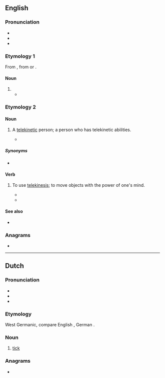 ==English==

===Pronunciation===
* {{enPR|tēk}}
* {{IPA|/tiːk/|lang=en}}
* {{rhymes|iːk|lang=en}}

===Etymology 1===
From {{der|en|pt|teca}}, from {{der|en|ml|തേക്കു്}} or {{der|en|ta|தேக்கு|sc=Taml}}.

====Noun====
{{en-noun|?}}

# {{obsolete form of|teak|lang=en}}
#* {{quote-book
|year=1794–95
|title=Proceedings Relative to Ships Tendered for the Service of the United East-India Company, from the Twenty-sixth of March, 1794, to the Sixth of January, 1795:
|url=https://books.google.com/books?id=ih8Thtomd74C&pg=PA883
|page=885
|section=Extract from Major Rennel's Memoir
|passage=The '''Teek''' forests, from whence the marine yard at Bombay are furnished with that excellent species of ship timber, lie along the western side of the Gaut Mountains, and other contiguous ridges of hills, on the north and north-east of Basseen; the numerous rivulets that descend from thence affording water-carriage for the timber. I cannot close this account, without remarking the unpardonable negligence we are guilty of, in delaying to build '''Teek''' ships of war for the use of the Indians seas.
}}

===Etymology 2===
{{clipping|telekinetic|lang=en}}

====Noun====
{{en-noun}}

# {{lb|en|science fiction}} A [[telekinetic]] person; a person who has telekinetic abilities.
#* {{quote-book
|year=2011
|title=StarCraft Ghost: Spectres
|first=Nate|last=Kenyon|authorlink=Nate Kenyon
|isbn=9781439172759
|page=140
|passage=She stood there dumbfounded as the door swung open and banged against the inside wall, narrowly missing her.¶ ''I did that'', she thought. ''I'm a... '''teek'''?''
}}

=====Synonyms=====
* {{l|en|telekinetic}}

====Verb====
{{en-verb}}

# {{lb|en|science fiction}} To use [[telekinesis]]; to move objects with the power of one's mind.
#* {{quote-journal
|date=1957-04
|first=Robert|last=Silverberg|authorlink=Robert Silverberg
|title=Hidden Talent
|journal=Worlds of If
|url=https://archive.org/details/1957-04_IF
|page=27
|passage=Tears of pain came to his eyes—and he didn’t know which hurt more, the pain of the soup on his arm or the real shock he had received when he had forced himself to keep from '''teeking''' the falling soup halfway across the room.
}}
#* {{quote-book
|year=2011
|title=StarCraft Ghost: Spectres
|first=Nate|last=Kenyon|authorlink=Nate Kenyon
|isbn=9781439172759
|page=44
|passage=With a brief psionic push, Nova '''teeked''' them aside and into the rock, firing her rifle at the soft areas just above the creature's rib cage.
}}

====See also====
* {{l|en|teep||telepathy}}

===Anagrams===
* {{anagrams|en|keet}}

----

==Dutch==

===Pronunciation===
* {{rhymes|eːk|lang=nl}}
* {{audio|Nl-teek.ogg|audio|lang=nl}}
* {{IPA|/teːk/|lang=nl}}

===Etymology===
West Germanic, compare English {{m|en|tick}}, German {{m|de|Zecke}}.

===Noun===
{{nl-noun|m|-en|teekje}}

# [[tick]] {{gloss|insect}}

===Anagrams===
* {{l|nl|keet}}